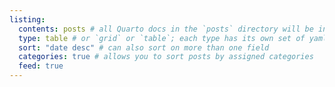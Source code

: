 ```yaml
---
listing: 
  contents: posts # all Quarto docs in the `posts` directory will be included on your listing page
  type: table # or `grid` or `table`; each type has its own set of yaml options to include
  sort: "date desc" # can also sort on more than one field
  categories: true # allows you to sort posts by assigned categories 
  feed: true
---
```



